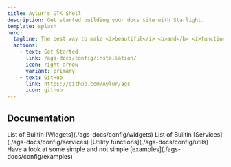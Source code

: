 ```yaml
---
title: Aylur's GTK Shell
description: Get started building your docs site with Starlight.
template: splash
hero:
  tagline: The best way to make <i>beautiful</i> <b>and</b> <i>functional</i> wayland widgets (and more)!
  actions:
    - text: Get Started
      link: /ags-docs/config/installation/
      icon: right-arrow
      variant: primary
    - text: GitHub
      link: https://github.com/Aylur/ags
      icon: github
---
```



## Documentation

<CardGrid>
	<Card title="Widgets" icon="open-book">
        List of Builtin [Widgets](./ags-docs/config/widgets)
	</Card>
	<Card title="Services" icon="open-book">
        List of Builtin [Services](./ags-docs/config/services)
	</Card>
	<Card title="Utilities" icon="open-book">
		[Utility functions](./ags-docs/config/utils)
	</Card>
	<Card title="Examples" icon="open-book">
		Have a look at some simple and not simple [examples](./ags-docs/config/examples)
	</Card>
</CardGrid>
